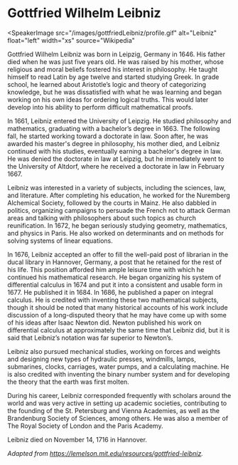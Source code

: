 <Speaker name="Gottfried Wilhelm Leibniz" />

# Gottfried Wilhelm Leibniz

<SpeakerImage
  src="/images/gottfriedLeibniz/profile.gif"
  alt="Leibniz"
  float="left"
  width="xs"
  source="Wikipedia"
></SpeakerImage>

Gottfried Wilhelm Leibniz was born in Leipzig, Germany in 1646. His father died when he was just five years old. He was raised by his mother, whose religious and moral beliefs fostered his interest in philosophy. He taught himself to read Latin by age twelve and started studying Greek. In grade school, he learned about Aristotle’s logic and theory of categorizing knowledge, but he was dissatisfied with what he was learning and began working on his own ideas for ordering logical truths. This would later develop into his ability to perform difficult mathematical proofs.

In 1661, Leibniz entered the University of Leipzig. He studied philosophy and mathematics, graduating with a bachelor’s degree in 1663. The following fall, he started working toward a doctorate in law. Soon after, he was awarded his master's degree in philosophy, his mother died, and Leibniz continued with his studies, eventually earning a bachelor's degree in law. He was denied the doctorate in law at Leipzig, but he immediately went to the University of Altdorf, where he received a doctorate in law in February 1667.

Leibniz was interested in a variety of subjects, including the sciences, law, and literature. After completing his education, he worked for the Nuremberg Alchemical Society, followed by the courts in Mainz. He also dabbled in politics, organizing campaigns to persuade the French not to attack German areas and talking with philosophers about such topics as church reunification. In 1672, he began seriously studying geometry, mathematics, and physics in Paris. He also worked on determinants and on methods for solving systems of linear equations.

In 1676, Leibniz accepted an offer to fill the well-paid post of librarian in the ducal library in Hannover, Germany, a post that he retained for the rest of his life. This position afforded him ample leisure time with which he continued his mathematical research. He began organizing his system of differential calculus in 1674 and put it into a consistent and usable form in 1677. He published it in 1684. In 1686, he published a paper on integral calculus. He is credited with inventing these two mathematical subjects, though it should be noted that many historical accounts of his work include discussion of a long-disputed theory that he may have come up with some of his ideas after Isaac Newton did. Newton published his work on differential calculus at approximately the same time that Leibniz did, but it is said that Leibniz’s notation was far superior to Newton’s.

Leibniz also pursued mechanical studies, working on forces and weights and designing new types of hydraulic presses, windmills, lamps, submarines, clocks, carriages, water pumps, and a calculating machine. He is also credited with inventing the binary number system and for developing the theory that the earth was first molten.

During his career, Leibniz corresponded frequently with scholars around the world and was very active in setting up academic societies, contributing to the founding of the St. Petersburg and Vienna Academies, as well as the Brandenburg Society of Sciences, among others. He was also a member of The Royal Society of London and the Paris Academy.

Leibniz died on November 14, 1716 in Hannover.

_Adapted from https://lemelson.mit.edu/resources/gottfried-leibniz._
